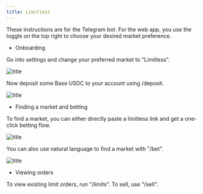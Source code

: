 ```yaml
---
title: Limitless
---
```


These instructions are for the Telegram bot. For the web app, you use the toggle on the top right to choose your desired market preference.

- Onboarding

Go into settings and change your preferred market to "Limitless".

![title](/images/limitless_settings.png)

Now deposit some Base USDC to your account using /deposit.

![title](/images/deposit_details.png)


- Finding a market and betting

To find a market, you can either directly paste a limitless link and get a one-click betting flow.

![title](/images/finding_limitless_market.png)

You can also use natural language to find a market with "/bet". 

![title](/images/natural_lang_limitless.png)

- Viewing orders

To view existing limit orders, run "/limits". To sell, use "/sell".
